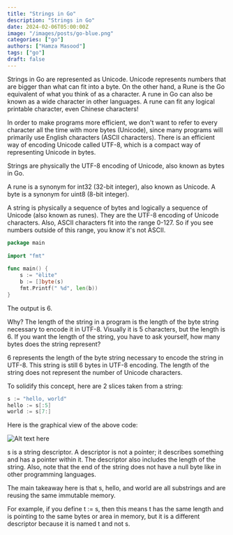 ```yaml
---
title: "Strings in Go"
description: "Strings in Go"
date: 2024-02-06T05:00:00Z
image: "/images/posts/go-blue.png"
categories: ["go"]
authors: ["Hamza Masood"]
tags: ["go"]
draft: false
---
```

Strings in Go are represented as Unicode. Unicode represents numbers that are bigger than what can fit into a byte. On the other hand, a Rune is the Go equivalent of what you think of as a character. A rune in Go can also be known as a wide character in other languages. A rune can fit any logical printable character, even Chinese characters!

In order to make programs more efficient, we don't want to refer to every character all the time with more bytes (Unicode), since many programs will primarily use English characters (ASCII characters). There is an efficient way of encoding Unicode called UTF-8, which is a compact way of representing Unicode in bytes.


<Notice type="note">Strings are physically the UTF-8 encoding of Unicode, also known as bytes in Go.</Notice>

A rune is a synonym for int32 (32-bit integer), also known as Unicode.
A byte is a synonym for uint8 (8-bit integer).

A string is physically a sequence of bytes and logically a sequence of Unicode (also known as runes). They are the UTF-8 encoding of Unicode characters. Also, ASCII characters fit into the range 0-127. So if you see numbers outside of this range, you know it's not ASCII.

```go
package main  
  
import "fmt"  
  
func main() {  
    s := "èlite"  
    b := []byte(s)  
    fmt.Printf(" %d", len(b))  
}
```
The output is 6.

Why? The length of the string in a program is the length of the byte string necessary to encode it in UTF-8. Visually it is 5 characters, but the length is 6. If you want the length of the string, you have to ask yourself, how many bytes does the string represent?

6 represents the length of the byte string necessary to encode the string in UTF-8. This string is still 6 bytes in UTF-8 encoding. The length of the string does not represent the number of Unicode characters.

To solidify this concept, here are 2 slices taken from a string:

```go
s := "hello, world"
hello := s[:5]
world := s[7:]
```
Here is the graphical view of the above code:

![Alt text here](/images/posts/go-string.svg)

s is a string descriptor. A descriptor is not a pointer; it describes something and has a pointer within it. The descriptor also includes the length of the string. Also, note that the end of the string does not have a null byte like in other programming languages.

The main takeaway here is that s, hello, and world are all substrings and are reusing the same immutable memory.

For example, if you define t := s, then this means t has the same length and is pointing to the same bytes or area in memory, but it is a different descriptor because it is named t and not s.
